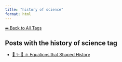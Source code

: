```yaml
---
title: "history of science"
format: html
---
```


[⬅ Back to All Tags](../tags.qmd)

## Posts with the **history of science** tag

- [📘 ✨ 🧮 ⚛️ Equations that Shaped History](/posts/mathematics/historical-equations.html)
